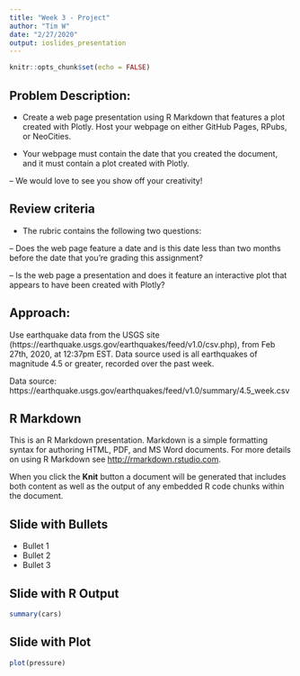 ---
title: "Week 3 - Project"
author: "Tim W"
date: "2/27/2020"
output: ioslides_presentation
---

```{r setup, include=FALSE}
knitr::opts_chunk$set(echo = FALSE)
```


## Problem Description:

- Create a web page presentation using R Markdown that features a plot created with Plotly. Host your webpage on either GitHub Pages, RPubs, or NeoCities. 

- Your webpage must contain the date that you created the document, and it must contain a plot created with Plotly. 

-- We would love to see you show off your creativity!


## Review criteria

- The rubric contains the following two questions:

-- Does the web page feature a date and is this date less than two months before the date that you're grading this assignment?

-- Is the web page a presentation and does it feature an interactive plot that appears to have been created with Plotly?
    

## Approach:

Use earthquake data from the USGS site (https://earthquake.usgs.gov/earthquakes/feed/v1.0/csv.php), from Feb 27th, 2020, at 12:37pm EST.  Data source used is all earthquakes of magnitude 4.5 or greater, recorded over the past week.

Data source:  https://earthquake.usgs.gov/earthquakes/feed/v1.0/summary/4.5_week.csv




## R Markdown

This is an R Markdown presentation. Markdown is a simple formatting syntax for authoring HTML, PDF, and MS Word documents. For more details on using R Markdown see <http://rmarkdown.rstudio.com>.

When you click the **Knit** button a document will be generated that includes both content as well as the output of any embedded R code chunks within the document.

## Slide with Bullets

- Bullet 1
- Bullet 2
- Bullet 3

## Slide with R Output

```{r cars, echo = TRUE}
summary(cars)
```

## Slide with Plot

```{r pressure}
plot(pressure)
```

